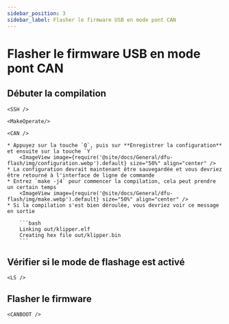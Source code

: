 ```yaml
---
sidebar_position: 3
sidebar_label: Flasher le firmware USB en mode pont CAN
---
```




# Flasher le firmware USB en mode pont CAN

## Débuter la compilation

    <SSH />

    <MakeOperate/>

    <CAN />

    * Appuyez sur la touche `Q`, puis sur **Enregistrer la configuration** et ensuite sur la touche `Y`
        <ImageView image={require('@site/docs/General/dfu-flash/img/configuration.webp').default} size="50%" align="center" />
    * La configuration devrait maintenant être sauvegardée et vous devriez être retourné à l'interface de ligne de commande
    * Entrez `make -j4` pour commencer la compilation, cela peut prendre un certain temps
        <ImageView image={require('@site/docs/General/dfu-flash/img/make.webp').default} size="50%" align="center" />
    * Si la compilation s'est bien déroulée, vous devriez voir ce message en sortie

        ```bash
        Linking out/klipper.elf
        Creating hex file out/klipper.bin
        ```
    
## Vérifier si le mode de flashage est activé


    <LS />

## Flasher le firmware


    <CANBOOT />